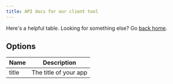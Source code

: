 ```yaml
---
title: API docs for our client tool
---
```


Here's a helpful table. Looking for something else? Go [back home](../../).

## Options

| Name | Description |
| - | - |
| title | The title of your app |
